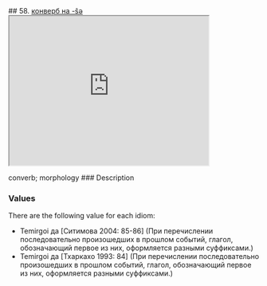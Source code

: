 ## 58. <a href =  'https://agricolamz.github.io/The_Circassian_Isoglosses_Database/58.html'>конверб на -ŝə</a><div class='box'><iframe src='https://agricolamz.github.io/The_Circassian_Isoglosses_Database/58.html' width = '400px' height = '300px'></iframe></div>converb; morphology
### Description



### Values
There are the following value for each idiom:

* Temirgoi  да [Ситимова 2004: 85-86] (При перечислении последовательно произошедших в прошлом событий, глагол, обозначающий первое из них, оформляется разными суффиксами.)
* Temirgoi  да [Тхаркахо 1993: 84] (При перечислении последовательно произошедших в прошлом событий, глагол, обозначающий первое из них, оформляется разными суффиксами.)

